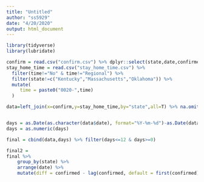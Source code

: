 ```yaml
---
title: "Untitled"
author: "ss5929"
date: "4/20/2020"
output: html_document
---
```

```r
library(tidyverse)
library(lubridate)

```

```r
confirm = read.csv("confirm.csv") %>% dplyr::select(state,date,confirmed)
stay_home_time = read.csv("stay_home_time.csv") %>% 
  filter(time!="No" & time!="Regional") %>% 
  filter(state!=c("Kentucky","Massachusetts","Oklahoma")) %>% 
  mutate(
     time = paste0("0020-",time)
  ) 

data=left_join(x=confirm,y=stay_home_time,by="state",all=T) %>% na.omit()


days = as.Date(as.character(data$date), format="%Y-%m-%d")-as.Date(data$time,format = "%Y-%d-%b" )
days = as.numeric(days)

final = cbind(data,days) %>% filter(days<=12 & days>=0)

final2 = 
final %>%
    group_by(state) %>%
    arrange(date) %>%
    mutate(diff = confirmed - lag(confirmed, default = first(confirmed)))

```




